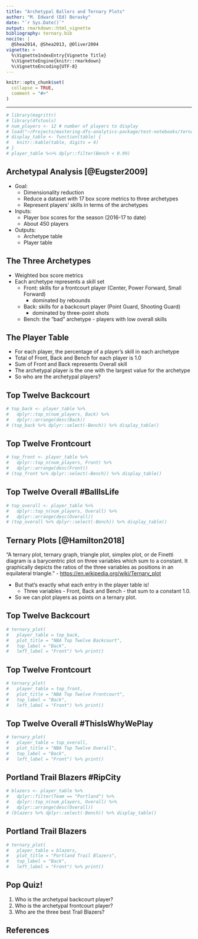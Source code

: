 ```yaml
---
title: "Archetypal Ballers and Ternary Plots"
author: "M. Edward (Ed) Borasky"
date: "`r Sys.Date()`"
output: rmarkdown::html_vignette
bibliography: ternary.bib
nocite: | 
  @Shea2014, @Shea2013, @Oliver2004
vignette: >
  %\VignetteIndexEntry{Vignette Title}
  %\VignetteEngine{knitr::rmarkdown}
  %\VignetteEncoding{UTF-8}
---
```


```r
knitr::opts_chunk$set(
  collapse = TRUE,
  comment = "#>"
)
```

---

```r
# library(magrittr)
# library(dfstools)
# num_players <- 12 # number of players to display
# load("~/Projects/mastering-dfs-analytics-package/test-notebooks/ternary-data.RData")
# display_table <- function(table) {
#   knitr::kable(table, digits = 4)
# }
# player_table %<>% dplyr::filter(Bench < 0.99)

```

## Archetypal Analysis [@Eugster2009]
* Goal:
    - Dimensionality reduction
    - Reduce a dataset with 17 box score metrics to three archetypes
    - Represent players' skills in terms of the archetypes
* Inputs:
    - Player box scores for the season (2016-17 to date)
    - About 450 players
* Outputs:
    - Archetype table
    - Player table

## The Three Archetypes
* Weighted box score metrics
* Each archetype represents a skill set
    - Front: skills for a frontcourt player (Center, Power Forward, Small Forward)
        - dominated by rebounds
    - Back: skills for a backcourt player (Point Guard, Shooting Guard) 
        - dominated by three-point shots
    - Bench: the "bad" archetype - players with low overall skills

## The Player Table
* For each player, the percentage of a player's skill in each archetype
* Total of Front, Back and Bench for each player is 1.0
* Sum of Front and Back represents Overall skill
* The archetypal player is the one with the largest value for the archetype
* So who are the archetypal players?

## Top Twelve Backcourt
```r
# top_back <- player_table %>% 
#   dplyr::top_n(num_players, Back) %>% 
#   dplyr::arrange(desc(Back))
# (top_back %>% dplyr::select(-Bench)) %>% display_table()

```

## Top Twelve Frontcourt
```r
# top_front <- player_table %>% 
#   dplyr::top_n(num_players, Front) %>% 
#   dplyr::arrange(desc(Front))
# (top_front %>% dplyr::select(-Bench)) %>% display_table()
```

## Top Twelve Overall #BallIsLife
```r
# top_overall <- player_table %>% 
#   dplyr::top_n(num_players, Overall) %>% 
#   dplyr::arrange(desc(Overall))
# (top_overall %>% dplyr::select(-Bench)) %>% display_table()
```

## Ternary Plots [@Hamilton2018]
"A ternary plot, ternary graph, triangle plot, simplex plot, or de Finetti diagram is a barycentric plot on three variables which sum to a constant. It graphically depicts the ratios of the three variables as positions in an equilateral triangle. " - <https://en.wikipedia.org/wiki/Ternary_plot>

* But that's exactly what each entry in the player table is!
    - Three variables - Front, Back and Bench - that sum to a constant 1.0.
* So we can plot players as points on a ternary plot.

## Top Twelve Backcourt
```r
# ternary_plot(
#   player_table = top_back, 
#   plot_title = "NBA Top Twelve Backcourt", 
#   top_label = "Back", 
#   left_label = "Front") %>% print()
```

## Top Twelve Frontcourt
```r
# ternary_plot(
#   player_table = top_front, 
#   plot_title = "NBA Top Twelve Frontcourt", 
#   top_label = "Back", 
#   left_label = "Front") %>% print()
```

## Top Twelve Overall #ThisIsWhyWePlay
```r
# ternary_plot(
#   player_table = top_overall, 
#   plot_title = "NBA Top Twelve Overall", 
#   top_label = "Back", 
#   left_label = "Front") %>% print()
```

## Portland Trail Blazers #RipCity
```r
# blazers <- player_table %>% 
#   dplyr::filter(Team == "Portland") %>% 
#   dplyr::top_n(num_players, Overall) %>% 
#   dplyr::arrange(desc(Overall))
# (blazers %>% dplyr::select(-Bench)) %>% display_table()
```

## Portland Trail Blazers
```r
# ternary_plot(
#   player_table = blazers, 
#   plot_title = "Portland Trail Blazers", 
#   top_label = "Back", 
#   left_label = "Front") %>% print()
```

## Pop Quiz!
1. Who is the archetypal backcourt player?
2. Who is the archetypal frontcourt player?
3. Who are the three best Trail Blazers?

## References
